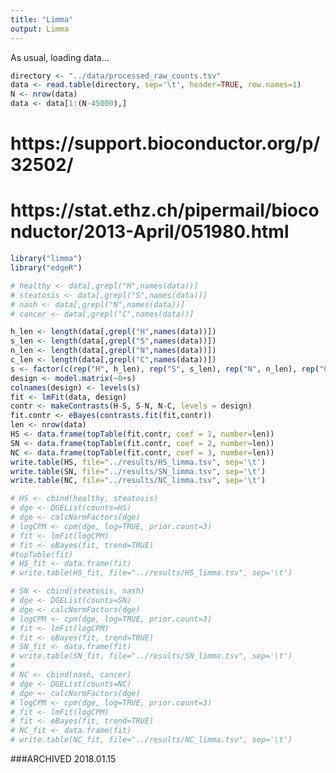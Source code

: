 ```yaml
---
title: "Limma"
output: Limma
---
```


As usual, loading data...

```r
directory <- "../data/processed_raw_counts.tsv"
data <- read.table(directory, sep='\t', header=TRUE, row.names=1)
N <- nrow(data)
data <- data[1:(N-45000),]
```

# https://support.bioconductor.org/p/32502/
# https://stat.ethz.ch/pipermail/bioconductor/2013-April/051980.html 
```r
library("limma")
library("edgeR")

# healthy <- data[,grepl("H",names(data))]
# steatosis <- data[,grepl("S",names(data))]
# nash <- data[,grepl("N",names(data))]
# cancer <- data[,grepl("C",names(data))]

h_len <- length(data[,grepl("H",names(data))])
s_len <- length(data[,grepl("S",names(data))])
n_len <- length(data[,grepl("N",names(data))])
c_len <- length(data[,grepl("C",names(data))])
s <- factor(c(rep("H", h_len), rep("S", s_len), rep("N", n_len), rep("C", c_len)))
design <- model.matrix(~0+s)
colnames(design) <- levels(s)
fit <- lmFit(data, design)
contr <- makeContrasts(H-S, S-N, N-C, levels = design)
fit.contr <- eBayes(contrasts.fit(fit,contr))
len <- nrow(data)
HS <- data.frame(topTable(fit.contr, coef = 1, number=len))
SN <- data.frame(topTable(fit.contr, coef = 2, number=len))
NC <- data.frame(topTable(fit.contr, coef = 3, number=len))
write.table(HS, file="../results/HS_limma.tsv", sep='\t')
write.table(SN, file="../results/SN_limma.tsv", sep='\t')
write.table(NC, file="../results/NC_limma.tsv", sep='\t')

```

```r
# HS <- cbind(healthy, steatosis)
# dge <- DGEList(counts=HS)
# dge <- calcNormFactors(dge)
# logCPM <- cpm(dge, log=TRUE, prior.count=3)
# fit <- lmFit(logCPM)
# fit <- eBayes(fit, trend=TRUE)
#topTable(fit)
# HS_fit <- data.frame(fit)
# write.table(HS_fit, file="../results/HS_limma.tsv", sep='\t')

# SN <- cbind(steatosis, nash)
# dge <- DGEList(counts=SN)
# dge <- calcNormFactors(dge)
# logCPM <- cpm(dge, log=TRUE, prior.count=3)
# fit <- lmFit(logCPM)
# fit <- eBayes(fit, trend=TRUE)
# SN_fit <- data.frame(fit)
# write.table(SN_fit, file="../results/SN_limma.tsv", sep='\t')
# 
# NC <- cbind(nash, cancer)
# dge <- DGEList(counts=NC)
# dge <- calcNormFactors(dge)
# logCPM <- cpm(dge, log=TRUE, prior.count=3)
# fit <- lmFit(logCPM)
# fit <- eBayes(fit, trend=TRUE)
# NC_fit <- data.frame(fit)
# write.table(NC_fit, file="../results/NC_limma.tsv", sep='\t')
```



###ARCHIVED 2018.01.15
